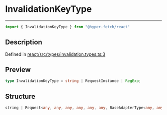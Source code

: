 

# InvalidationKeyType

<div class="api-docs__separator" data-reactroot="">

---

</div><div class="api-docs__import" data-reactroot="">

```ts
import { InvalidationKeyType } from "@hyper-fetch/react"
```

</div><div class="api-docs__section">

## Description

</div><div class="api-docs__description"><span class="api-docs__do-not-parse">



</span></div><p class="api-docs__definition">

Defined in [react/src/types/invalidation.types.ts:3](https://github.com/BetterTyped/hyper-fetch/blob/c44d728f/packages/react/src/types/invalidation.types.ts#L3)

</p><div class="api-docs__section">

## Preview

</div><div class="api-docs__preview type single">

```ts
type InvalidationKeyType = string | RequestInstance | RegExp;
```

</div><div class="api-docs__section">

## Structure

</div><div class="api-docs__returns">

```ts
string | Request<any, any, any, any, any, any, BaseAdapterType<any, any, any, any, any>, any, any, any> | RegExp
```

</div>